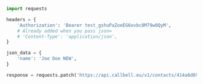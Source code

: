 ```python
import requests

headers = {
    'Authorization': 'Bearer test_gshuPaZoeEG6ovbc8M79w0QyM',
    # Already added when you pass json=
    # 'Content-Type': 'application/json',
}

json_data = {
    'name': 'Joe Doe NEW',
}

response = requests.patch('https://api.callbell.eu/v1/contacts/414a6d692bd645ed803f2e7ce360d4c8', headers=headers, json=json_data)

```